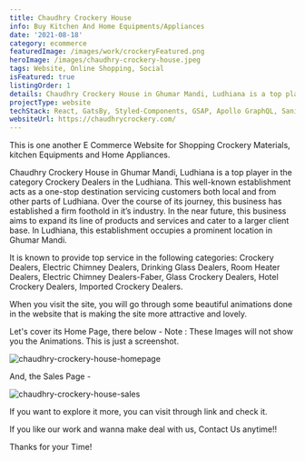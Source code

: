 ```yaml
---
title: Chaudhry Crockery House
info: Buy Kitchen And Home Equipments/Appliances
date: '2021-08-18'
category: ecommerce
featuredImage: /images/work/crockeryFeatured.png
heroImage: /images/chaudhry-crockery-house.jpeg
tags: Website, Online Shopping, Social
isFeatured: true
listingOrder: 1
details: Chaudhry Crockery House in Ghumar Mandi, Ludhiana is a top player in the category Crockery Dealers in the Ludhiana. This well-known establishment acts as a one-stop destination servicing customers both local and from other parts of Ludhiana, provided with its website on internet.
projectType: website
techStack: React, GatsBy, Styled-Components, GSAP, Apollo GraphQL, Sanity
websiteUrl: https://chaudhrycrockery.com/
---
```


This is one another E Commerce Website for Shopping Crockery Materials, kitchen Equipments and Home Appliances.

Chaudhry Crockery House in Ghumar Mandi, Ludhiana is a top player in the category Crockery Dealers in the Ludhiana. This well-known establishment acts as a one-stop destination servicing customers both local and from other parts of Ludhiana. Over the course of its journey, this business has established a firm foothold in it’s industry. In the near future, this business aims to expand its line of products and services and cater to a larger client base. In Ludhiana, this establishment occupies a prominent location in Ghumar Mandi.

It is known to provide top service in the following categories: Crockery Dealers, Electric Chimney Dealers, Drinking Glass Dealers, Room Heater Dealers, Electric Chimney Dealers-Faber, Glass Crockery Dealers, Hotel Crockery Dealers, Imported Crockery Dealers.

When you visit the site, you will go through some beautiful animations done in the website that is making the site more attractive and lovely.

Let's cover its Home Page, there below -
Note : These Images will not show you the Animations. This is just a screenshot.

![chaudhry-crockery-house-homepage](../images/chaudhry-crockery-house-homepage.jpeg)

And, the Sales Page -

![chaudhry-crockery-house-sales](../images/chaudhry-crockery-house-sales.jpeg)

If you want to explore it more, you can visit through link and check it.

If you like our work and wanna make deal with us, Contact Us anytime!!

Thanks for your Time!
